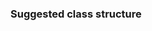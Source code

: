 === Suggested class structure ===
{{Template:ELN/Editor/DrawIO|file_name=tool-schema|page_name=Category:OSWe427aafafbac4262955b9f690a83405d|full_width=0|uuid=c0888a0e-5a25-49d9-bdb9-31db166ad112}}